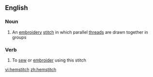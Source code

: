 ==English==

===Noun===
{{en-noun|es}}

# An [[embroidery]] [[stitch]] in which parallel [[thread]]s are drawn together in groups

===Verb===
{{en-verb|hemstitch|es}}

# To [[sew]] or [[embroider]] using this stitch

[[vi:hemstitch]]
[[zh:hemstitch]]